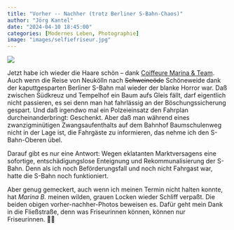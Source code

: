 ```yaml
---
title: "Vorher -- Nachher (trotz Berliner S-Bahn-Chaos)"
author: "Jörg Kantel"
date: "2024-04-10 18:45:00"
categories: [Modernes Leben, Photographie]
image: "images/selfiefriseur.jpg"
---
```


[![](images/selfiefriseur-b.jpg)](https://www.flickr.com/photos/schockwellenreiter/53645277164/)

Jetzt habe ich wieder die Haare schön -- dank [Coiffeure Marina & Team](https://www.facebook.com/coiffeuremarinaundteam/?locale=de_DE). Auch wenn die Reise von Neukölln nach ~~Schweineöde~~ Schöneweide dank der kaputtgesparten Berliner S-Bahn mal wieder der blanke Horror war. Daß zwischen Südkreuz und Tempelhof ein Baum aufs Gleis fällt, darf eigentlich nicht passieren, es sei denn man hat fahrlässig an der Böschungssicherung gespart. Und daß irgendwo mal ein Polzeieinsatz den Fahrplan durcheinanderbringt: Geschenkt. Aber daß man während eines zwanzigminütigen Zwangsaufenthalts auf dem Bahnhof Baumschulenweg nicht in der Lage ist, die Fahrgäste zu informieren, das nehme ich den S-Bahn-Oberen übel.

Darauf gibt es nur eine Antwort: Wegen eklatanten Marktversagens eine sofortige, entschädigungslose Enteignung und Rekommunalisierung der S-Bahn. Denn als ich noch Beförderungsfall und noch nicht Fahrgast war, hatte die S-Bahn noch funktioniert.

Aber genug gemeckert, auch wenn ich meinen Termin nicht halten konnte, hat *Marina B.* meinen wilden, grauen Locken wieder Schliff verpaßt. Die beiden obigen vorher-nachher-Photos beweisen es. Dafür geht mein Dank in die Fließstraße, denn was Friseurinnen können, können nur Friseurinnen.&nbsp;💇‍♂️